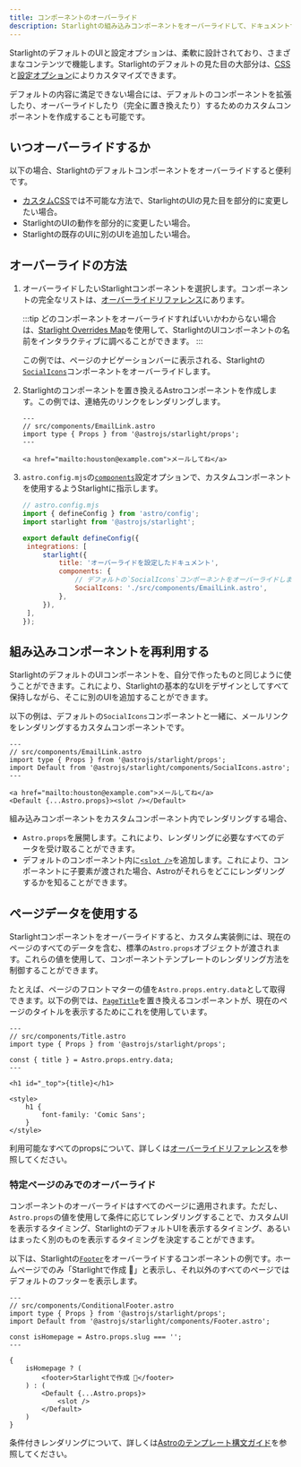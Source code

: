 ```yaml
---
title: コンポーネントのオーバーライド
description: Starlightの組み込みコンポーネントをオーバーライドして、ドキュメントサイトのUIにカスタム要素を追加する方法を学びます。
---
```



StarlightのデフォルトのUIと設定オプションは、柔軟に設計されており、さまざまなコンテンツで機能します。Starlightのデフォルトの見た目の大部分は、[CSS](/ja/guides/css-and-tailwind/)と[設定オプション](/ja/guides/customization/)によりカスタマイズできます。

デフォルトの内容に満足できない場合には、デフォルトのコンポーネントを拡張したり、オーバーライドしたり（完全に置き換えたり）するためのカスタムコンポーネントを作成することも可能です。

## いつオーバーライドするか

以下の場合、Starlightのデフォルトコンポーネントをオーバーライドすると便利です。

- [カスタムCSS](/ja/guides/css-and-tailwind/)では不可能な方法で、StarlightのUIの見た目を部分的に変更したい場合。
- StarlightのUIの動作を部分的に変更したい場合。
- Starlightの既存のUIに別のUIを追加したい場合。

## オーバーライドの方法

<Steps>

1. オーバーライドしたいStarlightコンポーネントを選択します。コンポーネントの完全なリストは、[オーバーライドリファレンス](/ja/reference/overrides/)にあります。

   :::tip
   どのコンポーネントをオーバーライドすればいいかわからない場合は、[Starlight Overrides Map](https://starlight-overrides-map.netlify.app/)を使用して、StarlightのUIコンポーネントの名前をインタラクティブに調べることができます。
   :::

   この例では、ページのナビゲーションバーに表示される、Starlightの[`SocialIcons`](/ja/reference/overrides/#socialicons)コンポーネントをオーバーライドします。

2. Starlightのコンポーネントを置き換えるAstroコンポーネントを作成します。この例では、連絡先のリンクをレンダリングします。

   ```astro
   ---
   // src/components/EmailLink.astro
   import type { Props } from '@astrojs/starlight/props';
   ---

   <a href="mailto:houston@example.com">メールしてね</a>
   ```

3. `astro.config.mjs`の[`components`](/ja/reference/configuration/#components)設定オプションで、カスタムコンポーネントを使用するようStarlightに指示します。

   ```js {9-12}
   // astro.config.mjs
   import { defineConfig } from 'astro/config';
   import starlight from '@astrojs/starlight';

   export default defineConfig({
   	integrations: [
   		starlight({
   			title: 'オーバーライドを設定したドキュメント',
   			components: {
   				// デフォルトの`SocialIcons`コンポーネントをオーバーライドします。
   				SocialIcons: './src/components/EmailLink.astro',
   			},
   		}),
   	],
   });
   ```

</Steps>

## 組み込みコンポーネントを再利用する

StarlightのデフォルトのUIコンポーネントを、自分で作ったものと同じように使うことができます。これにより、Starlightの基本的なUIをデザインとしてすべて保持しながら、そこに別のUIを追加することができます。

以下の例は、デフォルトの`SocialIcons`コンポーネントと一緒に、メールリンクをレンダリングするカスタムコンポーネントです。

```astro {4,8}
---
// src/components/EmailLink.astro
import type { Props } from '@astrojs/starlight/props';
import Default from '@astrojs/starlight/components/SocialIcons.astro';
---

<a href="mailto:houston@example.com">メールしてね</a>
<Default {...Astro.props}><slot /></Default>
```

組み込みコンポーネントをカスタムコンポーネント内でレンダリングする場合、

- `Astro.props`を展開します。これにより、レンダリングに必要なすべてのデータを受け取ることができます。
- デフォルトのコンポーネント内に[`<slot />`](https://docs.astro.build/ja/core-concepts/astro-components/#スロット)を追加します。これにより、コンポーネントに子要素が渡された場合、Astroがそれらをどこにレンダリングするかを知ることができます。

## ページデータを使用する

Starlightコンポーネントをオーバーライドすると、カスタム実装側には、現在のページのすべてのデータを含む、標準の`Astro.props`オブジェクトが渡されます。これらの値を使用して、コンポーネントテンプレートのレンダリング方法を制御することができます。

たとえば、ページのフロントマターの値を`Astro.props.entry.data`として取得できます。以下の例では、[`PageTitle`](/ja/reference/overrides/#pagetitle)を置き換えるコンポーネントが、現在のページのタイトルを表示するためにこれを使用しています。

```astro {5} "{title}"
---
// src/components/Title.astro
import type { Props } from '@astrojs/starlight/props';

const { title } = Astro.props.entry.data;
---

<h1 id="_top">{title}</h1>

<style>
	h1 {
		font-family: 'Comic Sans';
	}
</style>
```

利用可能なすべてのpropsについて、詳しくは[オーバーライドリファレンス](/ja/reference/overrides/#コンポーネントprops)を参照してください。

### 特定ページのみでのオーバーライド

コンポーネントのオーバーライドはすべてのページに適用されます。ただし、`Astro.props`の値を使用して条件に応じてレンダリングすることで、カスタムUIを表示するタイミング、StarlightのデフォルトUIを表示するタイミング、あるいはまったく別のものを表示するタイミングを決定することができます。

以下は、Starlightの[`Footer`](/ja/reference/overrides/#footer)をオーバーライドするコンポーネントの例です。ホームページでのみ「Starlightで作成 🌟」と表示し、それ以外のすべてのページではデフォルトのフッターを表示します。

```astro
---
// src/components/ConditionalFooter.astro
import type { Props } from '@astrojs/starlight/props';
import Default from '@astrojs/starlight/components/Footer.astro';

const isHomepage = Astro.props.slug === '';
---

{
	isHomepage ? (
		<footer>Starlightで作成 🌟</footer>
	) : (
		<Default {...Astro.props}>
			<slot />
		</Default>
	)
}
```

条件付きレンダリングについて、詳しくは[Astroのテンプレート構文ガイド](https://docs.astro.build/ja/core-concepts/astro-syntax/#動的html)を参照してください。

